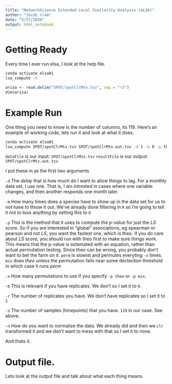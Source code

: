 ```yaml
---
title: "NetworkScience Extended Local Similarity Analysis (eLSA)"
author: "Jacob Cram"
date: "5/27/2020"
output: html_notebook
---
```

# Getting Ready
Every time I ever run elsa, I look at the help file.

```bash
conda activate elsa01
lsa_compute -h
```


```r
arisa <- read.delim("SPOT/spotClrMtx.tsv", sep = "\t")
dim(arisa)
```

# Example Run
One thing you need to know is the number of columns, its 119. Here's an example of working code, lets run it and look at what it does. 

```bash
conda activate elsa01
lsa_compute SPOT/spotClrMtx.tsv SPOT/spotClrMtx.out.tsv -d 1 -m 0 -p theo -x 1000 -b 0 -r 1 -s 119 -n none
```

`dataFile` is our input: `SPOT/spotClrMtx.tsv`
`resultFile` is our output: `SPOT/spotClrMtx.out.tsv`

I put these in as the first two arguments

`-d` The *delay* that is how much do I want to allow things to lag. For a monthly data set, I use one. That is, I am intrested in cases where one variable changes, and then another responds one month later.

`-m` How many times does a species have to show up in the data set for us to not have to throw it out. We've already done filtering in `R` so I'm going to tell it not to toss anything by setting this to `0`

`-p` This is the method that it uses to compute the *p*-value for just the *LS* score. So if you are interested in "global" associations, eg spearman or pearson and not *LS*, you want the fastest one, which is theo. If you do care about *LS* score, you should run with theo first to make sure things work. This means that the p-value is estemated with an equation, rather than actual permutation testing. Since theo can be wrong, you probably don't want to bet the farm on it. `perm` is slowist and permutes everyting `-x` times. `mix` does *theo* unless the permutation falls near some dectection threshold in which case it runs *perm*

`-x` How many permutations to use if you specify `-p theo` or `-p mix`.

`-b` This is relevant if you have replicates. We don't so I set it to `0`. 

`-r` The number of replicates you have. We don't have replicates so I set it to `1`

`-s` The number of samples (timepoints) that you have. `119` in our case. See above.

`-n` How do you want to normalize the data. We already did and then we `clr` transformed it and we don't want to mess with that so I set it to none.

And thats it.

# Output file.
Lets look at the output file and talk about what each thing means.







